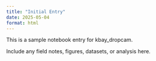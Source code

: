 ```yaml
---
title: "Initial Entry"
date: 2025-05-04
format: html
---
```


This is a sample notebook entry for kbay_dropcam.

Include any field notes, figures, datasets, or analysis here.
